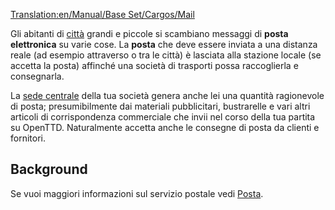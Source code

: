 [[Translation:en/Manual/Base Set/Cargos/Mail]]

{{it/Manual/Set base/Carichi/MenuCar|nome=Posta
|immagine=en/Manual/Base Set/Cargos/Mail.png
|fornito=[[it/Manual/Città]], [[it/Archive/Manual/Sede centrale|Sede centrale]]
|richiesto=[[it/Manual/Città]], [[it/Archive/Manual/Sede centrale|Sede centrale]], [[it/Piattaforma petrolifera|Piattaforma petrolifera]]
}}

Gli abitanti di [[it/Manual/Città|città]] grandi e piccole si scambiano messaggi di '''posta elettronica''' su varie cose. La '''posta''' che deve essere inviata a una distanza reale (ad esempio attraverso o tra le città) è lasciata alla stazione locale (se accetta la posta) affinché una società di trasporti possa raccoglierla e consegnarla.

La [[it/Archive/Manual/Sede centrale|sede centrale]] della tua società genera anche lei una quantità ragionevole di posta; presumibilmente dai materiali pubblicitari, bustrarelle e vari altri articoli di corrispondenza commerciale che invii nel corso della tua partita su OpenTTD. Naturalmente accetta anche le consegne di posta da clienti e fornitori.


==Background==
Se vuoi maggiori informazioni sul servizio postale vedi [https://www.wikipedia.org/wiki/it:Posta Posta].